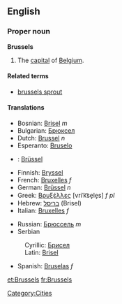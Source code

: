 {{wikipedia}}
==English==

===Proper noun===
'''Brussels'''

#The [[capital]] of [[Belgium]].

====Related terms====
*[[brussels sprout]]

====Translations====
{{top}}
*Bosnian: [[Brisel]] ''m''
*Bulgarian: [[Брюксел]]
*Dutch: [[Brussel]] ''n''
*Esperanto: [[Bruselo]]
*{{et}}: [[Brüssel]]
*Finnish: [[Bryssel]]
*French: [[Bruxelles]] ''f''
*German: [[Brüssel]] ''n''
*Greek: [[Βρυξέλλες]] [vriˈk͡se̞le̞s] ''f pl''
*Hebrew: [[בריסל]] (Brisel)
*Italian: [[Bruxelles]] ''f''
{{mid}}
*Russian: [[Брюссель]] ''m''
*Serbian
:Cyrillic: [[Брисел]] {{m}}
:Latin: [[Brisel#Serbian|Brisel]] {{m}}
*Spanish: [[Bruselas]] ''f''
{{bottom}}

[[Category:Cities]]
[[et:Brussels]]
[[fr:Brussels]]